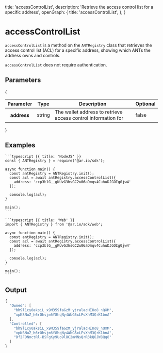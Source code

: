 
  title: 'accessControlList',
  description: 'Retrieve the access control list for a specific address',
  openGraph: {
    title: 'accessControlList',
  },
}

<HeroPattern />

# accessControlList

`accessControlList` is a method on the `ANTRegistry` class that retrieves the access control list (ACL) for a specific address, showing which ANTs the address owns and controls.

`accessControlList` does not require authentication.

## Parameters

{

<div style={{ textAlign: 'center' }}>
  <table className="inline-table">
    <thead>
      <tr>
        <th>Parameter</th>
        <th>Type</th>
        <th>Description</th>
        <th>Optional</th>
      </tr>
    </thead>
    <tbody>
      <tr>
        <th>address</th>
        <td>string</td>
        <td>The wallet address to retrieve access control information for</td>
        <td>false</td>
      </tr>
    </tbody>
  </table>
</div>
}

## Examples

<CodeGroup title="accessControlList">

    ```typescript {{ title: 'NodeJS' }}
    const { ANTRegistry } = require('@ar.io/sdk');

    async function main() {
      const antRegistry = ANTRegistry.init();
      const acl = await antRegistry.accessControlList({
        address: 'ccp3blG__gKUvG3hsGC2u06aDmqv4CuhuDJGOIg0jw4'
      });

      console.log(acl);
    }

    main();
    ```

    ```typescript {{ title: 'Web' }}
    import { ANTRegistry } from '@ar.io/sdk/web';

    async function main() {
      const antRegistry = ANTRegistry.init();
      const acl = await antRegistry.accessControlList({
        address: 'ccp3blG__gKUvG3hsGC2u06aDmqv4CuhuDJGOIg0jw4'
      });

      console.log(acl);
    }

    main();
    ```

</CodeGroup>

## Output

```js
{
  "Owned": [
    "bh9l1cy0aksiL_x9M359faGzM_yjralacHIUo8_nQXM",
    "xpKSNuZ_h6rOhvjm6Y8hqNy4WbG5xLFsXhM3QrK1bnA"
  ],
  "Controlled": [
    "bh9l1cy0aksiL_x9M359faGzM_yjralacHIUo8_nQXM",
    "xpKSNuZ_h6rOhvjm6Y8hqNy4WbG5xLFsXhM3QrK1bnA",
    "Df2FDNmctRl-BSFgKy9Uo9l8C2mMNsQrR3kQOJWBQq8"
  ]
}
```
